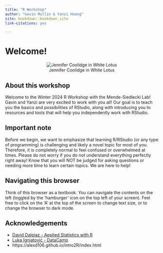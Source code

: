```yaml
--- 
title: "R Workshop"
author: "Gavin Mullin & Yanzi Huang"
site: bookdown::bookdown_site
link-citations: yes

---
```

# Welcome!
<center>
![Jennifer Coolidge in White Lotus](https://i.dailymail.co.uk/1s/2022/11/28/05/64999105-11475953-image-a-96_1669613496034.jpg)
</center>

## About this workshop
Welcome to the Winter 2024 R Workshop with the Mende-Siedlecki Lab! Gavin and Yanzi are very excited to work with you all! Our goal is to teach you the basics and possibilities of RStudio, along with introducing you to resources and tools that will help you independently work with RStudio.

## Important note
Before we begin, we want to emphasize that learning R/RStudio (or any type of programming) is challenging and likely a novel topic for most of you. Therefore, it is completely normal to feel confused or overwhelmed at times. Please do not worry if you do not understand everything perfectly right away! Know that you will NOT be judged for asking questions or needing more time to learn certain topics. We are here to help!

## Navigating this browser
Think of this browser as a textbook. You can navigate the contents on the left (toggled by the 'hamburger' icon on the top left of your screen). Feel free to click on the 'A' at the top of the screen to change text size, or to change the browser to dark mode.

## Acknowledgements
- [David Dalpiaz - Applied Statistics with R](https://book.stat420.org/)
- [Luka Ignjatović - DataCamp ](https://github.com/LukaIgnjatovic)
- https://alexd106.github.io/intro2R/index.html
